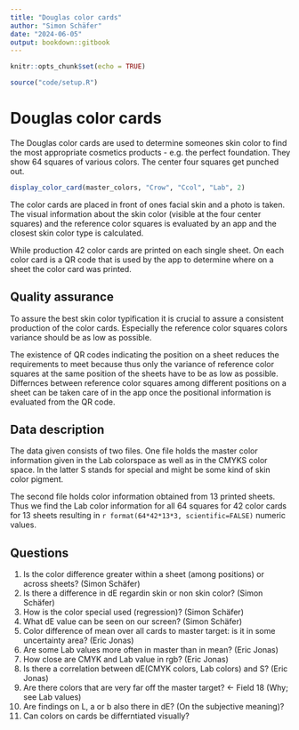 ```yaml
---
title: "Douglas color cards"
author: "Simon Schäfer"
date: "2024-06-05"
output: bookdown::gitbook
---
```


```r
knitr::opts_chunk$set(echo = TRUE)

source("code/setup.R")
```

# Douglas color cards

The Douglas color cards are used to determine someones skin color to find the most appropriate cosmetics products - e.g. the perfect foundation. They show 64 squares of various colors. The center four squares get punched out.

```r
display_color_card(master_colors, "Crow", "Ccol", "Lab", 2)
```

The color cards are placed in front of ones facial skin and a photo is taken. The visual information about the skin color (visible at the four center squares) and the reference color squares is evaluated by an app and the closest skin color type is calculated.

While production 42 color cards are printed on each single sheet. On each color card is a QR code that is used by the app to determine where on a sheet the color card was printed.

## Quality assurance

To assure the best skin color typification it is crucial to assure a consistent production of the color cards. Especially the reference color squares colors variance should be as low as possible.

The existence of QR codes indicating the position on a sheet reduces the requirements to meet because thus only the variance of reference color squares at the same position of the sheets have to be as low as possible. Differnces between reference color squares among different positions on a sheet can be taken care of in the app once the positional information is evaluated from the QR code.

## Data description

The data given consists of two files. One file holds the master color information given in the Lab colorspace as well as in the CMYKS color space. In the latter S stands for special and might be some kind of skin color pigment.

The second file holds color information obtained from 13 printed sheets. Thus we find the Lab color information for all 64 squares for 42 color cards for 13 sheets resulting in `r format(64*42*13*3, scientific=FALSE)` numeric values.

## Questions

1. Is the color difference greater within a sheet (among positions) or across sheets?  (Simon Schäfer)
1. Is there a difference in dE regardin skin or non skin color?  (Simon Schäfer)
1. How is the color special used (regression)?  (Simon Schäfer)
1. What dE value can be seen on our screen? (Simon Schäfer)
1. Color difference of mean over all cards to master target: is it in some uncertainty area? (Eric Jonas)
1. Are some Lab values more often in master than in mean? (Eric Jonas)
1. How close are CMYK and Lab value in rgb? (Eric Jonas)
1. Is there a correlation between dE(CMYK colors, Lab colors) and S? (Eric Jonas)
1. Are there colors that are very far off the master target? <- Field 18 (Why; see Lab values)
1. Are findings on L, a or b also there in dE? (On the subjective meaning)?
1. Can colors on cards be differntiated visually?
